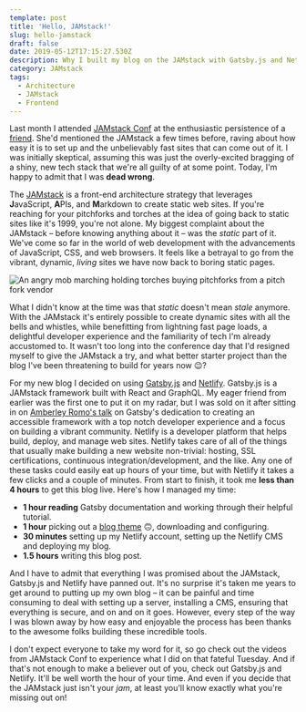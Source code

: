 ```yaml
---
template: post
title: 'Hello, JAMstack!'
slug: hello-jamstack
draft: false
date: 2019-05-12T17:15:27.530Z
description: Why I built my blog on the JAMstack with Gatsby.js and Netlify.
category: JAMstack
tags:
  - Architecture
  - JAMstack
  - Frontend
---
```

Last month I attended [JAMstack Conf](https://jamstackconf.com/nyc/) at the enthusiastic persistence of a [friend](https://twitter.com/natalyathree).  She'd mentioned the JAMstack a few times before, raving about how easy it is to set up and the unbelievably fast sites that can come out of it.  I was initially skeptical, assuming this was just the overly-excited bragging of a shiny, new tech stack that we're all guilty of at some point.  Today, I'm happy to admit that I was **dead wrong**.

The [JAMstack](https://jamstack.org/) is a front-end architecture strategy that leverages **J**avaScript, **A**PIs, and **M**arkdown to create static web sites.  If you're reaching for your pitchforks and torches at the idea of going back to static sites like it's 1999, you're not alone.  My biggest complaint about the JAMstack – before knowing anything about it – was the _static_ part of it.  We've come so far in the world of web development with the advancements of JavaScript, CSS, and web browsers.  It feels like a betrayal to go from the vibrant, dynamic, _living_ sites we have now back to boring static pages.

![An angry mob marching holding torches buying pitchforks from a pitch fork vendor](/content/assets/pitchforks.gif "Hold off on on the angry mob and hear me out.")

What I didn't know at the time was that _static_ doesn't mean _stale_ anymore.  With the JAMstack it's entirely possible to create dynamic sites with all the bells and whistles, while benefitting from lightning fast page loads, a delightful developer experience and the familiarity of tech I'm already accustomed to.  It wasn't too long into the conference day that I'd resigned myself to give the JAMstack a try, and what better starter project than the blog I've been threatening to build for years now 😉? 

For my new blog I decided on using [Gatsby.js](https://www.gatsbyjs.org/) and [Netlify](https://www.netlify.com/).  Gatsby.js is a JAMstack framework built with React and GraphQL.  My eager friend from earlier was the first one to put it on my radar, but I was sold on it after sitting in on [Amberley Romo's talk](https://twitter.com/amber1ey/status/1116080275270844416) on Gatsby's dedication to creating an accessible framework with a top notch developer experience and a focus on building a vibrant community.  Netlify is a developer platform that helps build, deploy, and manage web sites.  Netlify takes care of all of the things that usually make building a new website non-trivial: hosting, SSL certifications, continuous integration/development, and the like.  Any one of these tasks could easily eat up hours of your time, but with Netlify it takes a few clicks and a couple of minutes.  From start to finish, it took me **less than 4 hours** to get this blog live.  Here's how I managed my time:

* **1 hour reading** Gatsby documentation and working through their helpful tutorial.
* **1 hour** picking out a [blog theme](https://github.com/alxshelepenok/gatsby-starter-lumen/tree/master/content)  🙃, downloading and configuring.
* **30 minutes** setting up my Netlify account, setting up the Netlify CMS and deploying my blog.
* **1.5 hours** writing this blog post.

And I have to admit that everything I was promised about the JAMstack, Gatsby.js and Netlify have panned out.  It's no surprise it's taken me years to get around to putting up my own blog – it can be painful and time consuming to deal with setting up a server, installing a CMS, ensuring that everything is secure, and on and on it goes.  However, every step of the way I was blown away by how easy and enjoyable the process has been thanks to the awesome folks building these incredible tools.

I don't expect everyone to take my word for it, so go check out the videos from JAMstack Conf to experience what I did on that fateful Tuesday.  And if that's not enough to make a believer out of you, check out Gatsby.js and Netlify.  It'll be well worth the hour of your time.  And even if you decide that the JAMstack just isn't your _jam_, at least you'll know exactly what you're missing out on!
